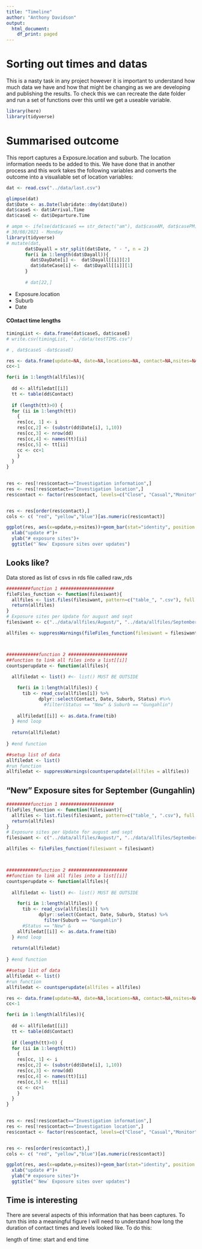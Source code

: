 ```yaml
---
title: "Timeline"
author: "Anthony Davidson"
output:
  html_document:
    df_print: paged
---
```


# Sorting out times and datas

This is a nasty task in any project however it is important to understand how much data we have and how that might be changing as we are developing and publishing the results. To check this we can recreate the date folder and run a set of functions over this until we get a useable variable.

```r
library(here)
library(tidyverse)
```

# Summarised outcome {.tabset}

This report captures a Exposure.location and suburb. The location information needs to be added to this. We have done that in another process and this work takes the following variables and converts the outcome into a visualiable set of location variables:

```r
dat <- read.csv("../data/last.csv")

glimpse(dat)
dat$Date <- as.Date(lubridate::dmy(dat$Date))
dat$caseS <- dat$Arrival.Time
dat$caseE <- dat$Departure.Time

# ampm <- ifelse(dat$caseS == str_detect("am"), dat$caseAM, dat$casePM)
# 30/08/2021 - Monday
library(tidyverse)
# mutate(dat, 
       dat$Dayall = str_split(dat$Date, " - ", n = 2)
       for(i in 1:length(dat$Dayall)){
         dat$DayDate[i] <-  dat$Dayall[[i]][2]
         dat$dateCase[i] <-  dat$Dayall[[i]][1]
       }
       
       # dat[22,]
```

- Exposure.location
- Suburb
- Date

#### COntact time lengths

```r
timingList <- data.frame(dat$caseS, dat$caseE)
# write.csv(timingList, "../data/testTIMS.csv")

# , dat$caseS -dat$caseE)
```

```r
res <- data.frame(update=NA, date=NA,locations=NA, contact=NA,nsites=NA )
cc<-1         

for(i in 1:length(allfiles)){
  
  dd <- allfiledat[[i]]         
  tt <- table(dd$Contact)
  
  if (length(tt)>0) {
  for (ii in 1:length(tt))
    {
    res[cc, 1] <- i
    res[cc,2] <- (substr(dd$Date[i], 1,10))
    res[cc,3] <- nrow(dd)
    res[cc,4] <- names(tt)[ii]
    res[cc,5] <- tt[ii]
    cc <- cc+1
    }
  }
}
  

res <- res[!res$contact=="Investigation information",]
res <- res[!res$contact=="Investigation location",]
res$contact <- factor(res$contact, levels=c("Close", "Casual","Monitor"))


res <- res[order(res$contact),]
cols <- c( "red", "yellow","blue")[as.numeric(res$contact)]

ggplot(res, aes(x=update,y=nsites))+geom_bar(stat="identity", position = "stack", width=1, aes(fill=contact))+
  xlab("update #")+
  ylab("# exposure sites")+
  ggtitle("`New` Exposure sites over updates")
```


## Looks like?

Data stored as list of csvs in rds file called raw_rds

```r
#########function 1 ####################
fileFiles_function <- function(filesiwant){
  allfiles <- list.files(filesiwant, pattern=c("table_", ".csv"), full.names = TRUE)
  return(allfiles)
}
# Exposure sites per Update for august amd sept
filesiwant <- c("../data/allfiles/August/", "../data/allfiles/September/")

allfiles <- suppressWarnings(fileFiles_function(filesiwant = filesiwant))



############function 2 ######################
##function to link all files into a list[[i]]
countsperupdate <- function(allfiles){
  
  allfiledat <- list() #<- list() MUST BE OUTSIDE

    for(i in 1:length(allfiles)) {
      tib <- read_csv(allfiles[i]) %>%
            dplyr::select(Contact, Date, Suburb, Status) #%>%
              #filter(Status == "New" & Suburb == "Gungahlin")
      
    allfiledat[[i]] <- as.data.frame(tib)
  } #end loop
  
  return(allfiledat)
  
} #end function

##setup list of data
allfiledat <- list()
#run function
allfiledat <- suppressWarnings(countsperupdate(allfiles = allfiles))
```


















<!-- ## "New" Exposure sites per update (since outbreak) -->

<!-- ```{r echo = FALSE, message = FALSE, warning = FALSE} -->
<!-- #csvs generated from -->
<!-- # source("R/resAugustScript.R") -->
<!-- # and -->
<!-- # source("R/resSeptemberscript.R") -->

<!-- #new entries rather than accumulation of cases held by ACT -->
<!-- resA <- read.csv('../data/resAugust.csv') -->
<!-- resS <- read.csv('../data/resSeptember.csv') -->

<!-- resS<- resS %>% -->
<!--   mutate(update = max(resA$update )+ update) -->

<!-- res <- bind_rows(resA, resS) -->

<!-- ggplot(res, aes(x=update,y=nsites))+geom_bar(stat="identity", position = "stack", width=1, aes(fill=contact))+ -->
<!--   xlab("update #")+ -->
<!--   ylab("# exposure sites")+ -->
<!--   ggtitle("`New` Exposure sites over updates") -->
<!-- ``` -->

<!-- ## September -->

<!-- ```{r echo = FALSE, message = FALSE, warning = FALSE} -->
<!-- # Exposure sites per Update -->
<!-- allfiles <- list.files("../data/allfiles/September/", pattern=c("table_", ".csv"), full.names = TRUE) -->

<!-- # allfilesA <- list.files("../data/allfiles/August/", pattern=c("table_", ".csv"), full.names = TRUE) -->


<!-- countsperupdate <- function(allfiles){ -->

<!--   allfiledat <- list() #<- list() MUST BE OUTSIDE -->

<!--     for(i in 1:length(allfiles)) { -->
<!--       tib <- read_csv(allfiles[i]) %>% -->
<!--             dplyr::select(Contact, Date, Suburb, Status) %>% -->
<!--               filter(Status == "New") -->
<!--       #add status = new or previous -->

<!--     allfiledat[[i]] <- as.data.frame(tib) -->
<!--   } #end loop -->

<!--   return(allfiledat) -->

<!-- } #end function -->

<!-- ##setup list of data -->
<!-- allfiledat <- list() -->

<!-- #run function -->
<!-- allfiledat <- countsperupdate(allfiles = allfiles) -->

<!-- res <- data.frame(update=NA, date=NA,locations=NA, contact=NA,nsites=NA ) -->
<!-- cc<-1          -->

<!-- for(i in 1:length(allfiles)){ -->

<!--   dd <- allfiledat[[i]]          -->
<!--   tt <- table(dd$Contact) -->

<!--   if (length(tt)>0) { -->
<!--   for (ii in 1:length(tt)) -->
<!--     { -->
<!--     res[cc, 1] <- i -->
<!--     res[cc,2] <- (substr(dd$Date[i], 1,10)) -->
<!--     res[cc,3] <- nrow(dd) -->
<!--     res[cc,4] <- names(tt)[ii] -->
<!--     res[cc,5] <- tt[ii] -->
<!--     cc <- cc+1 -->
<!--     } -->
<!--   } -->
<!-- } -->



<!-- res <- res[!res$contact=="Investigation information",] -->
<!-- res <- res[!res$contact=="Investigation location",] -->
<!-- res$contact <- factor(res$contact, levels=c("Close", "Casual","Monitor")) -->


<!-- res <- res[order(res$contact),] -->
<!-- cols <- c( "red", "yellow","blue")[as.numeric(res$contact)] -->

<!-- ggplot(res, aes(x=update,y=nsites))+geom_bar(stat="identity", position = "stack", width=1, aes(fill=contact))+xlab("update #")+ylab("# exposure sites")+ggtitle("Exposure sites over updates") -->

<!-- ``` -->

<!-- ## Days in outbreak and contact counts (only new entries) -->

<!-- Hot days in current dataset (only new entries)?  -->

<!-- This information is for visual understanding only and may not represent the true risk or prevalence in the community or areas defined below. -->

<!-- We can take a dynamic snapshot of the hot spots by taking this curated dataset and running the following analysis: -->

<!-- ```{r eval = TRUE , message = FALSE, warning = FALSE} -->
<!-- ############function 2 ###################### -->
<!-- ##function to link all files into a list[[i]] -->
<!-- countsperupdate <- function(allfiles){ -->

<!--   allfiledat <- list() #<- list() MUST BE OUTSIDE -->

<!--     for(i in 1:length(allfiles)) { -->
<!--       tib <- read_csv(allfiles[i]) %>% -->
<!--             dplyr::select(Contact, Date, Suburb, Status) #%>% -->
<!--               # filter(Status == "New") -->

<!--     allfiledat[[i]] <- as.data.frame(tib) -->
<!--   } #end loop -->

<!--   return(allfiledat) -->

<!-- } #end function -->

<!-- ##setup list of data -->
<!-- allfiledat <- list() -->
<!-- #run function -->
<!-- allfiledat <- countsperupdate(allfiles = allfiles) -->

<!-- #write this as  -->
<!-- for(i in 1:length(allfiles)){ -->

<!--   dd <- allfiledat[[i]]          -->
<!--   tt <- table(dd$Contact) -->

<!--   if (length(tt)>10) { -->
<!--   for (ii in 1:length(tt)) -->
<!--     { -->
<!--     res[cc, 1] <- i -->
<!--     res[cc,2] <- (substr(dd$Date[i], 1,10)) -->
<!--     res[cc,3] <- nrow(dd) -->
<!--     res[cc,4] <- names(tt)[ii] -->
<!--     res[cc,5] <- tt[ii] -->
<!--     cc <- cc+1 -->
<!--     } -->
<!--   } -->
<!-- } -->

<!-- glimpse(allfiledat) -->
<!-- # allfiledat -->

<!-- res1 <- filter(res,  nsites > 10) -->

<!-- res1 <- res1[!res1$contact=="Investigation information",] -->
<!-- res1 <- res1[!res1$contact=="Investigation location",] -->
<!-- res1$contact <- factor(res1$contact, levels=c("Close", "Casual","Monitor")) -->


<!-- res1 <- res1[order(res1$contact),] -->
<!-- cols <- c( "red", "yellow","blue")[as.numeric(res1$contact)] -->

<!-- ggplot(res1, aes(x=date,y=nsites))+geom_bar(stat="identity", position = "stack", width=1, aes(fill=contact))+ -->
<!--   xlab("update #")+ -->
<!--   ylab("# exposure sites")+ -->
<!--   ggtitle("Hotspots days (based on contact day)") -->

<!-- ``` -->

<!-- ## "New" Exposure sites for September (Dickson) -->

<!-- ```{r echo = FALSE, message = FALSE, warning = FALSE} -->
<!-- # Exposure sites per Update for august -->
<!-- allfiles <- list.files("../data/allfiles/September/", pattern=c("table_", ".csv"), full.names = TRUE) -->

<!-- countsperupdate <- function(allfiles){ -->

<!--   allfiledat <- list() #<- list() MUST BE OUTSIDE -->

<!--     for(i in 1:length(allfiles)) { -->
<!--       tib <- read_csv(allfiles[i]) %>% -->
<!--             dplyr::select(Contact, Date, Suburb, Status) %>% -->
<!--               filter(Status == "New" & Suburb == "Dickson") -->

<!--     allfiledat[[i]] <- as.data.frame(tib) -->
<!--   } #end loop -->

<!--   return(allfiledat) -->

<!-- } #end function -->

<!-- ##setup list of data -->
<!-- allfiledat <- list() -->

<!-- #run function -->
<!-- allfiledat <- countsperupdate(allfiles = allfiles) -->

<!-- res <- data.frame(update=NA, date=NA,locations=NA, contact=NA,nsites=NA ) -->
<!-- cc<-1          -->

<!-- for(i in 1:length(allfiles)){ -->

<!--   dd <- allfiledat[[i]]          -->
<!--   tt <- table(dd$Contact) -->

<!--   if (length(tt)>0) { -->
<!--   for (ii in 1:length(tt)) -->
<!--     { -->
<!--     res[cc, 1] <- i -->
<!--     res[cc,2] <- (substr(dd$Date[i], 1,10)) -->
<!--     res[cc,3] <- nrow(dd) -->
<!--     res[cc,4] <- names(tt)[ii] -->
<!--     res[cc,5] <- tt[ii] -->
<!--     cc <- cc+1 -->
<!--     } -->
<!--   } -->
<!-- } -->


<!-- res <- res[!res$contact=="Investigation information",] -->
<!-- res <- res[!res$contact=="Investigation location",] -->
<!-- res$contact <- factor(res$contact, levels=c("Close", "Casual","Monitor")) -->


<!-- res <- res[order(res$contact),] -->
<!-- cols <- c( "red", "yellow","blue")[as.numeric(res$contact)] -->

<!-- ggplot(res, aes(x=Date,y=nsites))+geom_bar(stat="identity", position = "stack", width=1, aes(fill=contact))+ -->
<!--   xlab("update #")+ -->
<!--   ylab("# exposure sites")+ -->
<!--   ggtitle("`New` Exposure sites over updates") -->

<!-- ``` -->

## "New" Exposure sites for September (Gungahlin)

```r
#########function 1 ####################
fileFiles_function <- function(filesiwant){
  allfiles <- list.files(filesiwant, pattern=c("table_", ".csv"), full.names = TRUE)
  return(allfiles)
}
# Exposure sites per Update for august amd sept
filesiwant <- c("../data/allfiles/August/", "../data/allfiles/September/")

allfiles <- fileFiles_function(filesiwant = filesiwant)



############function 2 ######################
##function to link all files into a list[[i]]
countsperupdate <- function(allfiles){
  
  allfiledat <- list() #<- list() MUST BE OUTSIDE

    for(i in 1:length(allfiles)) {
      tib <- read_csv(allfiles[i]) %>%
            dplyr::select(Contact, Date, Suburb, Status) %>%
              filter(Suburb == "Gungahlin")
      #Status == "New" & 
    allfiledat[[i]] <- as.data.frame(tib)
  } #end loop
  
  return(allfiledat)
  
} #end function

##setup list of data
allfiledat <- list()
#run function
allfiledat <- countsperupdate(allfiles = allfiles)

res <- data.frame(update=NA, date=NA,locations=NA, contact=NA,nsites=NA )
cc<-1         

for(i in 1:length(allfiles)){
  
  dd <- allfiledat[[i]]         
  tt <- table(dd$Contact)
  
  if (length(tt)>0) {
  for (ii in 1:length(tt))
    {
    res[cc, 1] <- i
    res[cc,2] <- (substr(dd$Date[i], 1,10))
    res[cc,3] <- nrow(dd)
    res[cc,4] <- names(tt)[ii]
    res[cc,5] <- tt[ii]
    cc <- cc+1
    }
  }
}
  

res <- res[!res$contact=="Investigation information",]
res <- res[!res$contact=="Investigation location",]
res$contact <- factor(res$contact, levels=c("Close", "Casual","Monitor"))


res <- res[order(res$contact),]
cols <- c( "red", "yellow","blue")[as.numeric(res$contact)]

ggplot(res, aes(x=update,y=nsites))+geom_bar(stat="identity", position = "stack", width=1, aes(fill=contact))+
  xlab("update #")+
  ylab("# exposure sites")+
  ggtitle("`New` Exposure sites over updates")

```



## Time is interesting

There are several aspects of this information that has been captures. To turn this into a meaningful figure I will need to understand how long the duration of contact times and levels looked like. To do this:

length of time: start and end time 

```r

```




